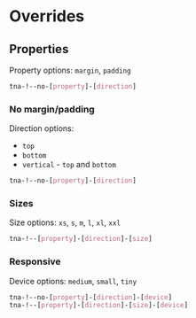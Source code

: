 
<Meta of={OverrideStories} />

# Overrides

## Properties

Property options: `margin`, `padding`

```css
tna-!--no-[property]-[direction]
```

### No margin/padding

Direction options:

- `top`
- `bottom`
- `vertical` - `top` and `bottom`

```css
tna-!--no-[property]-[direction]
```

### Sizes

Size options: `xs`, `s`, `m`, `l`, `xl`, `xxl`

```css
tna-!--[property]-[direction]-[size]
```

### Responsive

Device options: `medium`, `small`, `tiny`

```css
tna-!--no-[property]-[direction]-[device]
tna-!--[property]-[direction]-[size]-[device]
```



